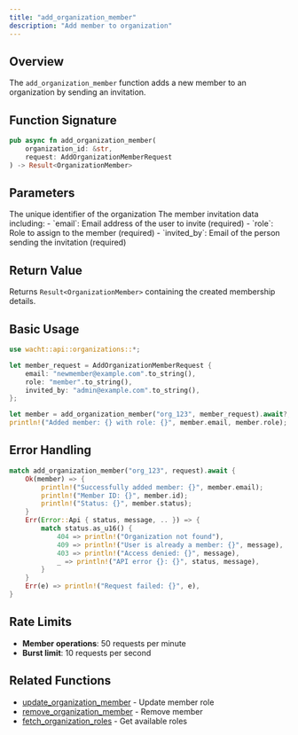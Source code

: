 ```yaml
---
title: "add_organization_member"
description: "Add member to organization"
---
```


## Overview

The `add_organization_member` function adds a new member to an organization by sending an invitation.

## Function Signature

```rust
pub async fn add_organization_member(
    organization_id: &str,
    request: AddOrganizationMemberRequest
) -> Result<OrganizationMember>
```

## Parameters

<ParamField path="organization_id" type="&str" required>
  The unique identifier of the organization
</ParamField>

<ParamField path="request" type="AddOrganizationMemberRequest" required>
  The member invitation data including:
  - `email`: Email address of the user to invite (required)
  - `role`: Role to assign to the member (required)
  - `invited_by`: Email of the person sending the invitation (required)
</ParamField>

## Return Value

Returns `Result<OrganizationMember>` containing the created membership details.

## Basic Usage

```rust
use wacht::api::organizations::*;

let member_request = AddOrganizationMemberRequest {
    email: "newmember@example.com".to_string(),
    role: "member".to_string(),
    invited_by: "admin@example.com".to_string(),
};

let member = add_organization_member("org_123", member_request).await?;
println!("Added member: {} with role: {}", member.email, member.role);
```

## Error Handling

```rust
match add_organization_member("org_123", request).await {
    Ok(member) => {
        println!("Successfully added member: {}", member.email);
        println!("Member ID: {}", member.id);
        println!("Status: {}", member.status);
    }
    Err(Error::Api { status, message, .. }) => {
        match status.as_u16() {
            404 => println!("Organization not found"),
            409 => println!("User is already a member: {}", message),
            403 => println!("Access denied: {}", message),
            _ => println!("API error {}: {}", status, message),
        }
    }
    Err(e) => println!("Request failed: {}", e),
}
```

## Rate Limits

- **Member operations**: 50 requests per minute
- **Burst limit**: 10 requests per second

## Related Functions

- [update_organization_member](update-organization-member) - Update member role
- [remove_organization_member](remove-organization-member) - Remove member
- [fetch_organization_roles](fetch-organization-roles) - Get available roles
